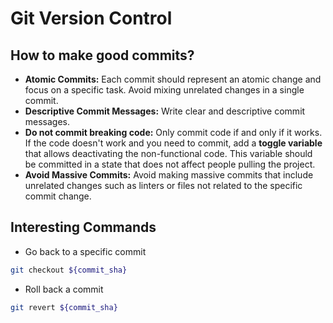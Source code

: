 # Git Version Control

## **How to make good commits?**

- **Atomic Commits:** Each commit should represent an atomic change and focus on a specific task. Avoid mixing unrelated changes in a single commit.
- **Descriptive Commit Messages:** Write clear and descriptive commit messages.
- **Do not commit breaking code:** Only commit code if and only if it works. If the code doesn't work and you need to commit, add a **toggle variable** that allows deactivating the non-functional code. This variable should be committed in a state that does not affect people pulling the project.
- **Avoid Massive Commits:** Avoid making massive commits that include unrelated changes such as linters or files not related to the specific commit change.

## **Interesting Commands**
- Go back to a specific commit

```bash 
git checkout ${commit_sha}
```

- Roll back a commit
```bash
git revert ${commit_sha}
```